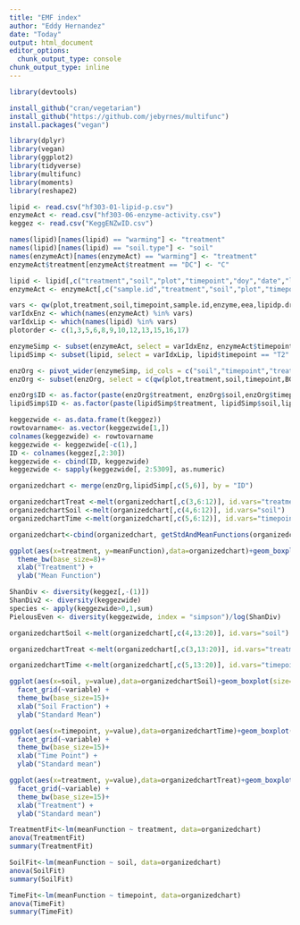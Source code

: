 ```yaml
---
title: "EMF index"
author: "Eddy Hernandez"
date: "Today"
output: html_document
editor_options: 
  chunk_output_type: console
chunk_output_type: inline
---
```


<!-- needed to install packages -->
```r
library(devtools)
```

<!-- packages needed -->
```r
install_github("cran/vegetarian")
install_github("https://github.com/jebyrnes/multifunc")
install.packages("vegan")
```

```r
library(dplyr)
library(vegan)
library(ggplot2)
library(tidyverse)
library(multifunc)
library(moments)
library(reshape2)
```

<!-- Test devtools -->
<!-- Reads in CSV's. -->
<!-- tcn is missing one sample number. Other df's have 48 entries (24 for each time point). Tcn has 23 (No T2 or T6), organized based on plot number. -->

```r
lipid <- read.csv("hf303-01-lipid-p.csv")
enzymeAct <- read.csv("hf303-06-enzyme-activity.csv")
keggez <- read.csv("KeggENZwID.csv")
```

<!-- Makes column and variable names uniform -->

```r
names(lipid)[names(lipid) == "warming"] <- "treatment"
names(lipid)[names(lipid) == "soil.type"] <- "soil"
names(enzymeAct)[names(enzymeAct) == "warming"] <- "treatment"
enzymeAct$treatment[enzymeAct$treatment == "DC"] <- "C"
```

<!-- Puts column names in order -->

```r
lipid <- lipid[,c("treatment","soil","plot","timepoint","doy","date","lipidp.dry")]
enzymeAct <- enzymeAct[,c("sample.id","treatment","soil","plot","timepoint","doy","date","enzyme","eea")]
```

<!-- Creates a variable with the function names we want. Creates variable indexes with the column position of the functions we want from each data frame we are using -->

```r
vars <- qw(plot,treatment,soil,timepoint,sample.id,enzyme,eea,lipidp.dry,BG,CBH,BX,NAG,PO,HPO)
varIdxEnz <- which(names(enzymeAct) %in% vars)
varIdxLip <- which(names(lipid) %in% vars)
plotorder <- c(1,3,5,6,8,9,10,12,13,15,16,17)
```

```r
enzymeSimp <- subset(enzymeAct, select = varIdxEnz, enzymeAct$timepoint=="T2" | enzymeAct$timepoint == "T6")
lipidSimp <- subset(lipid, select = varIdxLip, lipid$timepoint == "T2" | lipid$timepoint == "T6")
```

<!-- Turns enzyme observations into Variables PHOS was only measured at T6 so it should be omitted. -->

```r
enzOrg <- pivot_wider(enzymeSimp, id_cols = c("soil","timepoint","treatment", "plot", "sample.id"), names_from = enzyme, values_from = eea)
enzOrg <- subset(enzOrg, select = c(qw(plot,treatment,soil,timepoint,BG,CBH,BX,NAG,PO,HPO)))
```

```r
enzOrg$ID <- as.factor(paste(enzOrg$treatment, enzOrg$soil,enzOrg$timepoint,enzOrg$plot,sep = "." ))
lipidSimp$ID <- as.factor(paste(lipidSimp$treatment, lipidSimp$soil,lipidSimp$timepoint,lipidSimp$plot,sep = "." ))
```
<!-- KEGG Enzyme organization and set up for Shannons H. 
keggezwide is a dataframe of keggez where columns are rows and rows are columns
rowtovarname is a vector containing the enz names
colnames changes keggezwide column names to match the enzyme they represent-->
```r
keggezwide <- as.data.frame(t(keggez))
rowtovarname<- as.vector(keggezwide[1,])
colnames(keggezwide) <- rowtovarname
keggezwide <- keggezwide[-c(1),]
ID <- colnames(keggez[,2:30])
keggezwide <- cbind(ID, keggezwide)
keggezwide <- sapply(keggezwide[, 2:5309], as.numeric)
```

```r
organizedchart <- merge(enzOrg,lipidSimp[,c(5,6)], by = "ID")
```

```r
organizedchartTreat <-melt(organizedchart[,c(3,6:12)], id.vars="treatment")
organizedchartSoil <-melt(organizedchart[,c(4,6:12)], id.vars="soil")
organizedchartTime <-melt(organizedchart[,c(5,6:12)], id.vars="timepoint")
```
<!-- EMF chart from all functions and variables. -->

```r
organizedchart<-cbind(organizedchart, getStdAndMeanFunctions(organizedchart ,c("BG","CBH","BX","NAG","PO","HPO","lipidp.dry")))
```

```r
ggplot(aes(x=treatment, y=meanFunction),data=organizedchart)+geom_boxplot(size=1)+
  theme_bw(base_size=8)+
  xlab("Treatment") +
  ylab("Mean Function")
```

<!-- Shannons H for MetaT, -(1) = omit column 1 -->
<!-- Original output gave "diver", a Shannon H for all enzymes and not samples. -->

```r
ShanDiv <- diversity(keggez[,-(1)])
ShanDiv2 <- diversity(keggezwide)
species <- apply(keggezwide>0,1,sum)
PielousEven <- diversity(keggezwide, index = "simpson")/log(ShanDiv)
```

<!-- Pielous J -->

```r
organizedchartSoil <-melt(organizedchart[,c(4,13:20)], id.vars="soil")
```

```r
organizedchartTreat <-melt(organizedchart[,c(3,13:20)], id.vars="treatment")
```

```r
organizedchartTime <-melt(organizedchart[,c(5,13:20)], id.vars="timepoint")
```

```r
ggplot(aes(x=soil, y=value),data=organizedchartSoil)+geom_boxplot(size=2)+
  facet_grid(~variable) +
  theme_bw(base_size=15)+
  xlab("Soil Fraction") +
  ylab("Standard Mean")
```

```r
ggplot(aes(x=timepoint, y=value),data=organizedchartTime)+geom_boxplot(size=2)+
  facet_grid(~variable) +
  theme_bw(base_size=15)+
  xlab("Time Point") +
  ylab("Standard mean")
```

```r
ggplot(aes(x=treatment, y=value),data=organizedchartTreat)+geom_boxplot(size=2)+
  facet_grid(~variable) +
  theme_bw(base_size=15)+
  xlab("Treatment") +
  ylab("Standard mean")
```

```r
TreatmentFit<-lm(meanFunction ~ treatment, data=organizedchart)
anova(TreatmentFit)
summary(TreatmentFit)
```

```r
SoilFit<-lm(meanFunction ~ soil, data=organizedchart)
anova(SoilFit)
summary(SoilFit)
```

```r
TimeFit<-lm(meanFunction ~ timepoint, data=organizedchart)
anova(TimeFit)
summary(TimeFit)
```

